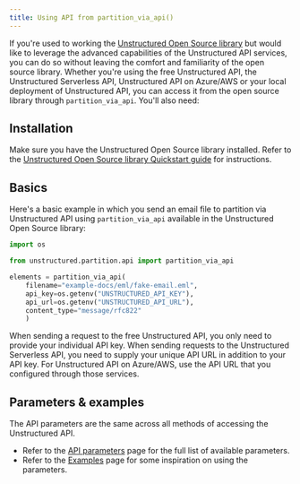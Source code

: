 ```yaml
---
title: Using API from partition_via_api()
---
```


If you're used to working the [Unstructured Open Source library](https://github.com/Unstructured-IO/unstructured) but
would like to leverage the advanced capabilities of the Unstructured API services, you can do so without leaving the comfort
and familiarity of the open source library.  Whether you're using the free Unstructured API, the Unstructured Serverless API,
Unstructured API on Azure/AWS or your local deployment of Unstructured API, you can access it from the open source library
through `partition_via_api`. You'll also need:


<SharedAPIKeyURL />

## Installation

Make sure you have the Unstructured Open Source library installed.
Refer to the [Unstructured Open Source library Quickstart guide](/open-source/introduction/quick-start) for instructions.

## Basics

Here's a basic example in which you send an email file to partition via Unstructured API using `partition_via_api` available
in the Unstructured Open Source library:

```python
import os

from unstructured.partition.api import partition_via_api

elements = partition_via_api(
    filename="example-docs/eml/fake-email.eml",
    api_key=os.getenv("UNSTRUCTURED_API_KEY"),
    api_url=os.getenv("UNSTRUCTURED_API_URL"),
    content_type="message/rfc822"
    )
```

When sending a request to the free Unstructured API, you only need to provide your individual API key.
When sending requests to the Unstructured Serverless API, you need to supply your unique API URL in addition to your API key.
For Unstructured API on Azure/AWS, use the API URL that you configured through those services.

## Parameters & examples

The API parameters are the same across all methods of accessing the Unstructured API.

* Refer to the [API parameters](/api-reference/api-services/api-parameters) page for the full list of available parameters.
* Refer to the [Examples](/api-reference/api-services/examples) page for some inspiration on using the parameters.

[//]: # (TODO: when we have the concepts page shared across products, link it from here for the users to learn about partition strategies, chunking strategies and other important shared concepts)
